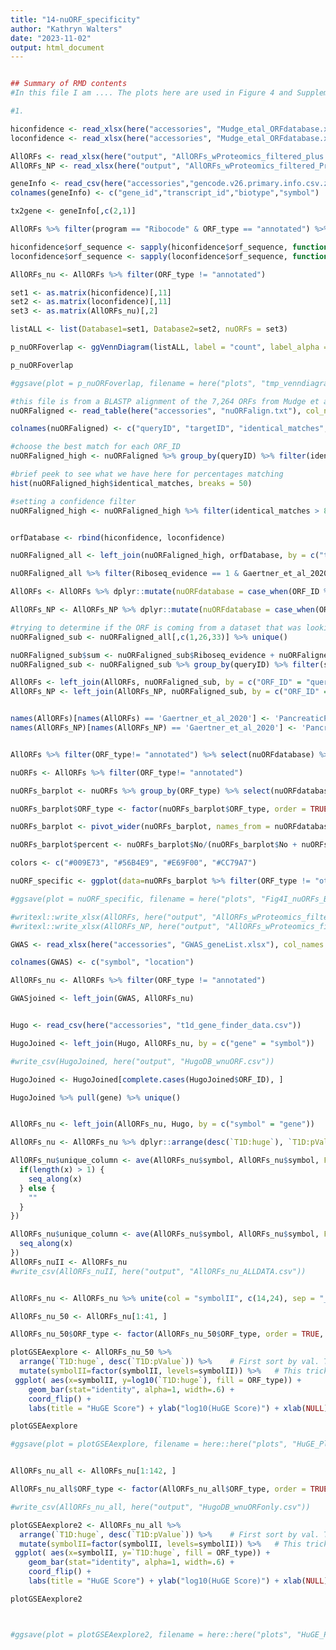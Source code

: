 ```yaml
---
title: "14-nuORF_specificity"
author: "Kathryn Walters"
date: "2023-11-02"
output: html_document
---
```


```r

```


```r
## Summary of RMD contents
#In this file I am .... The plots here are used in Figure 4 and Supplementary Figure 4. 

#1. 

```


```r
hiconfidence <- read_xlsx(here("accessories", "Mudge_etal_ORFdatabase.xlsx"), sheet = 3)
loconfidence <- read_xlsx(here("accessories", "Mudge_etal_ORFdatabase.xlsx"), sheet = 4)

AllORFs <- read_xlsx(here("output", "AllORFs_wProteomics_filtered_plus.xlsx"))
AllORFs_NP <- read_xlsx(here("output", "AllORFs_wProteomics_filtered_ProgramCollapsed_plus.xlsx"))

geneInfo <- read_csv(here("accessories","gencode.v26.primary.info.csv.zip"), col_names = F, show_col_types = FALSE) 
colnames(geneInfo) <- c("gene_id","transcript_id","biotype","symbol")

tx2gene <- geneInfo[,c(2,1)]

AllORFs %>% filter(program == "Ribocode" & ORF_type == "annotated") %>% nrow()
```


```r

hiconfidence$orf_sequence <- sapply(hiconfidence$orf_sequence, function(x) substr(x, 1, nchar(x) - 1))
loconfidence$orf_sequence <- sapply(loconfidence$orf_sequence, function(x) substr(x, 1, nchar(x) - 1))

AllORFs_nu <- AllORFs %>% filter(ORF_type != "annotated")

set1 <- as.matrix(hiconfidence)[,11]
set2 <- as.matrix(loconfidence)[,11]
set3 <- as.matrix(AllORFs_nu)[,2]

listALL <- list(Database1=set1, Database2=set2, nuORFs = set3)

p_nuORFoverlap <- ggVennDiagram(listALL, label = "count", label_alpha = 0) + theme(legend.position = "none")

p_nuORFoverlap

#ggsave(plot = p_nuORFoverlap, filename = here("plots", "tmp_venndiagram.pdf"), width = 4, height = 3)


```



```r
#this file is from a BLASTP alignment of the 7,264 ORFs from Mudge et al database.
nuORFaligned <- read_table(here("accessories", "nuORFalign.txt"), col_names = FALSE)

colnames(nuORFaligned) <- c("queryID", "targetID", "identical_matches", "alignment_length", "mismatches", "gap_openings", "query_start", "query_end", "target_start", "target_end", "evalue", "bitscore")

#choose the best match for each ORF_ID
nuORFaligned_high <- nuORFaligned %>% group_by(queryID) %>% filter(identical_matches == max(identical_matches))

#brief peek to see what we have here for percentages matching
hist(nuORFaligned_high$identical_matches, breaks = 50)

#setting a confidence filter
nuORFaligned_high <- nuORFaligned_high %>% filter(identical_matches > 89.999)


orfDatabase <- rbind(hiconfidence, loconfidence)

nuORFaligned_all <- left_join(nuORFaligned_high, orfDatabase, by = c("targetID" = "orf_name"))

nuORFaligned_all %>% filter(Riboseq_evidence == 1 & Gaertner_et_al_2020 == 1) %>% nrow()

AllORFs <- AllORFs %>% dplyr::mutate(nuORFdatabase = case_when(ORF_ID %in% nuORFaligned_all$queryID ~ 'Yes', !(ORF_ID %in% nuORFaligned_all$queryID) ~ 'No'))

AllORFs_NP <- AllORFs_NP %>% dplyr::mutate(nuORFdatabase = case_when(ORF_ID %in% nuORFaligned_all$queryID ~ 'Yes', !(ORF_ID %in% nuORFaligned_all$queryID) ~ 'No'))

#trying to determine if the ORF is coming from a dataset that was looking at pancreatic nuORFs. 
nuORFaligned_sub <- nuORFaligned_all[,c(1,26,33)] %>% unique()

nuORFaligned_sub$sum <- nuORFaligned_sub$Riboseq_evidence + nuORFaligned_sub$Gaertner_et_al_2020
nuORFaligned_sub <- nuORFaligned_sub %>% group_by(queryID) %>% filter(sum == max(sum)) %>% select(-sum)

AllORFs <- left_join(AllORFs, nuORFaligned_sub, by = c("ORF_ID" = "queryID"))
AllORFs_NP <- left_join(AllORFs_NP, nuORFaligned_sub, by = c("ORF_ID" = "queryID"))


names(AllORFs)[names(AllORFs) == 'Gaertner_et_al_2020'] <- 'PancreaticProgenitor'
names(AllORFs_NP)[names(AllORFs_NP) == 'Gaertner_et_al_2020'] <- 'PancreaticProgenitor'


AllORFs %>% filter(ORF_type!= "annotated") %>% select(nuORFdatabase) %>% table()

nuORFs <- AllORFs %>% filter(ORF_type!= "annotated")

nuORFs_barplot <- nuORFs %>% group_by(ORF_type) %>% select(nuORFdatabase) %>% table() %>% as.data.frame()

nuORFs_barplot$ORF_type <- factor(nuORFs_barplot$ORF_type, order = TRUE, levels =c('annotated', 'novel', 'uORF', 'dORF', 'other'))

nuORFs_barplot <- pivot_wider(nuORFs_barplot, names_from = nuORFdatabase, values_from = Freq)

nuORFs_barplot$percent <- nuORFs_barplot$No/(nuORFs_barplot$No + nuORFs_barplot$Yes) * 100

colors <- c("#009E73", "#56B4E9", "#E69F00", "#CC79A7")

nuORF_specific <- ggplot(data=nuORFs_barplot %>% filter(ORF_type != "other"), aes(x=ORF_type, y=percent, fill=ORF_type)) + geom_bar(stat="identity") + theme_minimal() + ylab("% ORF Beta-cell Specific") + xlab("") + theme(axis.text.x = element_text(angle = 90, vjust = 0.5, hjust=1)) + scale_fill_manual(values = colors)

#ggsave(plot = nuORF_specific, filename = here("plots", "Fig4I_nuORFs_Betaspecific.pdf"), width = 4, height = 3)

#writexl::write_xlsx(AllORFs, here("output", "AllORFs_wProteomics_filtered_plus.xlsx"))
#writexl::write_xlsx(AllORFs_NP, here("output", "AllORFs_wProteomics_filtered_ProgramCollapsed_plus.xlsx"))

```


```r

GWAS <- read_xlsx(here("accessories", "GWAS_geneList.xlsx"), col_names = FALSE)

colnames(GWAS) <- c("symbol", "location")

AllORFs_nu <- AllORFs %>% filter(ORF_type != "annotated")

GWASjoined <- left_join(GWAS, AllORFs_nu)


Hugo <- read_csv(here("accessories", "t1d_gene_finder_data.csv"))

HugoJoined <- left_join(Hugo, AllORFs_nu, by = c("gene" = "symbol"))

#write_csv(HugoJoined, here("output", "HugoDB_wnuORF.csv"))

HugoJoined <- HugoJoined[complete.cases(HugoJoined$ORF_ID), ]

HugoJoined %>% pull(gene) %>% unique()


AllORFs_nu <- left_join(AllORFs_nu, Hugo, by = c("symbol" = "gene"))

AllORFs_nu <- AllORFs_nu %>% dplyr::arrange(desc(`T1D:huge`), `T1D:pValue`)

AllORFs_nu$unique_column <- ave(AllORFs_nu$symbol, AllORFs_nu$symbol, FUN = function(x) {
  if(length(x) > 1) {
    seq_along(x)
  } else {
    ""
  }
})

AllORFs_nu$unique_column <- ave(AllORFs_nu$symbol, AllORFs_nu$symbol, FUN = function(x) {
  seq_along(x)
})
AllORFs_nuII <- AllORFs_nu
#write_csv(AllORFs_nuII, here("output", "AllORFs_nu_ALLDATA.csv"))


AllORFs_nu <- AllORFs_nu %>% unite(col = "symbolII", c(14,24), sep = "_")

AllORFs_nu_50 <- AllORFs_nu[1:41, ]

AllORFs_nu_50$ORF_type <- factor(AllORFs_nu_50$ORF_type, order = TRUE, levels =c('annotated', 'novel', 'uORF', 'dORF', 'other'))

plotGSEAexplore <- AllORFs_nu_50 %>%
  arrange(`T1D:huge`, desc(`T1D:pValue`)) %>%    # First sort by val. This sort the dataframe but NOT the factor levels
  mutate(symbolII=factor(symbolII, levels=symbolII)) %>%   # This trick updates the factor levels
 ggplot( aes(x=symbolII, y=log10(`T1D:huge`), fill = ORF_type)) +
    geom_bar(stat="identity", alpha=1, width=.6) +
    coord_flip() +
    labs(title = "HuGE Score") + ylab("log10(HuGE Score)") + xlab(NULL) + theme_minimal() + scale_fill_manual(values = colors)

plotGSEAexplore

#ggsave(plot = plotGSEAexplore, filename = here::here("plots", "HuGE_Plotexplore.pdf"), device = "pdf", units = "in", width = 7, height = 4, dpi = 320)


AllORFs_nu_all <- AllORFs_nu[1:142, ]

AllORFs_nu_all$ORF_type <- factor(AllORFs_nu_all$ORF_type, order = TRUE, levels =c('annotated', 'novel', 'uORF', 'dORF', 'other'))

#write_csv(AllORFs_nu_all, here("output", "HugoDB_wnuORFonly.csv"))

plotGSEAexplore2 <- AllORFs_nu_all %>%
  arrange(`T1D:huge`, desc(`T1D:pValue`)) %>%    # First sort by val. This sort the dataframe but NOT the factor levels
  mutate(symbolII=factor(symbolII, levels=symbolII)) %>%   # This trick updates the factor levels
 ggplot( aes(x=symbolII, y=`T1D:huge`, fill = ORF_type)) +
    geom_bar(stat="identity", alpha=1, width=.6) +
    coord_flip() +
    labs(title = "HuGE Score") + ylab("log10(HuGE Score)") + xlab(NULL) + theme_minimal() + scale_fill_manual(values = colors) 

plotGSEAexplore2



#ggsave(plot = plotGSEAexplore2, filename = here::here("plots", "HuGE_PlotexploreAll.pdf"), device = "pdf", units = "in", width = 6, height = 13, dpi = 320)
```





